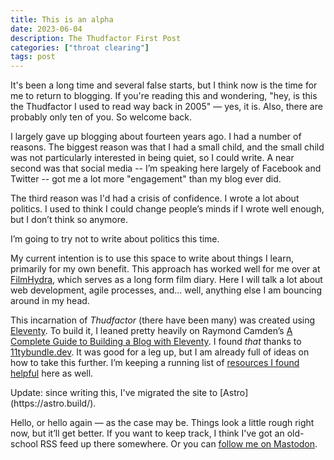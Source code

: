 ```yaml
---
title: This is an alpha
date: 2023-06-04
description: The Thudfactor First Post
categories: ["throat clearing"]
tags: post
---
```



It's been a long time and several false starts, but I think now is the time for me to return to blogging. If you're reading this and wondering, "hey, is this the Thudfactor I used to read way back in 2005" — yes, it is. Also, there are probably only ten of you. So welcome back.

I largely gave up blogging about fourteen years ago. I had a number of reasons. The biggest reason was that I had a small child, and the small child was not particularly interested in being quiet, so I could write. A near second was that social media -- I’m speaking here largely of Facebook and Twitter -- got me a lot more "engagement" than my blog ever did.

The third reason was I'd had a crisis of confidence. I wrote a lot about politics. I used to think I could change people’s minds if I wrote well enough, but I don’t think so anymore.

I’m going to try not to write about politics this time.

My current intention is to use this space to write about things I learn, primarily for my own benefit. This approach has worked well for me over at [FilmHydra](https://www.filmhydra.com), which serves as a long form film diary. Here I will talk a lot about web development, agile processes, and… well, anything else I am bouncing around in my head.

This incarnation of _Thudfactor_ (there have been many) was created using [Eleventy](https://www.11ty.dev/). To build it, I leaned pretty heavily on Raymond Camden’s [A Complete Guide to Building a Blog with Eleventy](https://cfjedimaster.github.io/eleventy-blog-guide/guide.html). I found _that_ thanks to [11tybundle.dev](https://11tybundle.dev/). It was good for a leg up, but I am already full of ideas on how to take this further. I’m keeping a running list of [resources I found helpful](/pages/helpful) here as well.

<AlertCallout>
	Update: since writing this, I've migrated the site to [Astro](https://astro.build/).
</AlertCallout>

Hello, or hello again — as the case may be. Things look a little rough right now, but it’ll get better. If you want to keep track, I think I've got an old-school RSS feed up there somewhere. Or you can [follow me on Mastodon](https://hachyderm.io/@thudfactor).
